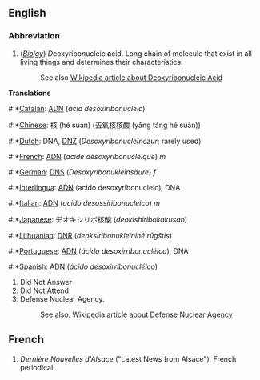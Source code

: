 ==English==

===Abbreviation===
#(''[[w:Biology|Biolgy]]'') ''D''eoxyribo''n''ucleic '''a'''cid. Long chain of molecule that exist in all living things and determines their characteristics.
#: See also [[w:DNA|Wikipedia article about Deoxyribonucleic Acid]]
'''Translations'''
#:*[[Catalan]]: [[ADN]] (''àcid desoxiribonucleic'')
#:*[[Chinese]]: 核 (hé suān) (去氧核核酸 (yǎng táng hé suān))
#:*[[Dutch]]: DNA, [[DNZ]] (''Desoxyribonucleïnezur''; rarely used)
#:*[[French]]: [[ADN]] (''acide désoxyribonucléique'') ''m''
#:*[[German]]: [[DNS]] (''Desoxyribonukleinsäure'') ''f''
#:*[[Interlingua]]: [[ADN]] (acido desoxyribonucleic), DNA
#:*[[Italian]]: [[ADN]] (''acido desossiribonucleico'') ''m''
#:*[[Japanese]]: デオキシリボ核酸 (''deokishiribokakusan'')
#:*[[Lithuanian]]: [[DNR]] (''deoksiribonukleininė rūgštis'')
#:*[[Portuguese]]: [[ADN]] (''ácido desoxirribonucléico''), DNA
#:*[[Spanish]]: [[ADN]] (''ácido desoxirribonucléico'')
# Did Not Answer
# Did Not Attend
# Defense Nuclear Agency. 
#: See also: [[w:Defense Nuclear Agency|Wikipedia article about Defense Nuclear Agency]]

==French==
#''Dernière Nouvelles d'Alsace'' ("Latest News from Alsace"), French periodical.